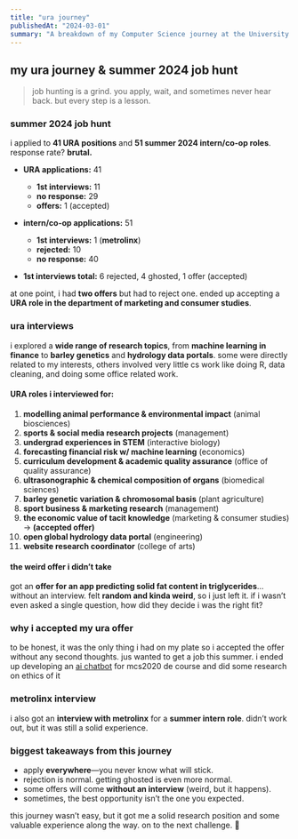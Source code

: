 ```yaml
---
title: "ura journey"
publishedAt: "2024-03-01"
summary: "A breakdown of my Computer Science journey at the University of Guelph, semester by semester."
---
```


## **my ura journey & summer 2024 job hunt**  

> job hunting is a grind. you apply, wait, and sometimes never hear back. but every step is a lesson.  

### **summer 2024 job hunt**  

i applied to **41 URA positions** and **51 summer 2024 intern/co-op roles**. response rate? **brutal.**  

- **URA applications:** 41  
  - **1st interviews:** 11  
  - **no response:** 29  
  - **offers:** 1 (accepted)  

- **intern/co-op applications:** 51  
  - **1st interviews:** 1 (**metrolinx**)  
  - **rejected:** 10  
  - **no response:** 40  

- **1st interviews total:** 6 rejected, 4 ghosted, 1 offer (accepted)  

at one point, i had **two offers** but had to reject one. ended up accepting a **URA role in the department of marketing and consumer studies**.  

### **ura interviews**  

i explored a **wide range of research topics**, from **machine learning in finance** to **barley genetics** and **hydrology data portals**. some were directly related to my interests, others involved very little cs work like doing R, data cleaning, and doing some office related work.

#### **URA roles i interviewed for:**  

1. **modelling animal performance & environmental impact** (animal biosciences)  
2. **sports & social media research projects** (management)  
3. **undergrad experiences in STEM** (interactive biology)  
4. **forecasting financial risk w/ machine learning** (economics)  
5. **curriculum development & academic quality assurance** (office of quality assurance)  
6. **ultrasonographic & chemical composition of organs** (biomedical sciences)  
7. **barley genetic variation & chromosomal basis** (plant agriculture)  
8. **sport business & marketing research** (management)  
9. **the economic value of tacit knowledge** (marketing & consumer studies) → **(accepted offer)**  
10. **open global hydrology data portal** (engineering)  
11. **website research coordinator** (college of arts)  

#### **the weird offer i didn’t take**  

got an **offer for an app predicting solid fat content in triglycerides**… without an interview. felt **random and kinda weird**, so i just left it. if i wasn’t even asked a single question, how did they decide i was the right fit?  

### **why i accepted my ura offer**  

to be honest, it was the only thing i had on my plate so i accepted the offer without any second thoughts. jus wanted to get a job this summer. i ended up developing an [ai chatbot](https://mcs-2020.vercel.app/) for mcs2020 de course and did some research on ethics of it

### **metrolinx interview**  

i also got an **interview with metrolinx** for a **summer intern role**. didn’t work out, but it was still a solid experience.  

### **biggest takeaways from this journey**  

- apply **everywhere**—you never know what will stick.  
- rejection is normal. getting ghosted is even more normal.  
- some offers will come **without an interview** (weird, but it happens).  
- sometimes, the best opportunity isn’t the one you expected.  

this journey wasn’t easy, but it got me a solid research position and some valuable experience along the way. on to the next challenge. 🚀